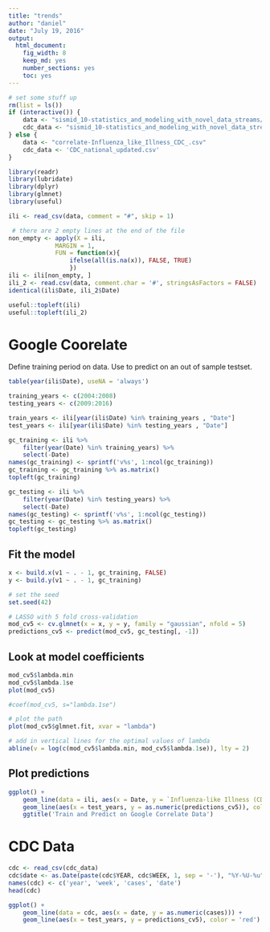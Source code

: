 ```yaml
---
title: "trends"
author: "daniel"
date: "July 19, 2016"
output: 
  html_document: 
    fig_width: 8
    keep_md: yes
    number_sections: yes
    toc: yes
---
```


```r
# set some stuff up
rm(list = ls())
if (interactive()) {
    data <- "sismid_10-statistics_and_modeling_with_novel_data_streams/trends/correlate-Influenza_like_Illness_CDC_.csv"
    cdc_data <- "sismid_10-statistics_and_modeling_with_novel_data_streams/trends/CDC_national_updated.csv"
} else {
    data <- "correlate-Influenza_like_Illness_CDC_.csv"
    cdc_data <- 'CDC_national_updated.csv'
}
```


```r
library(readr)
library(lubridate)
library(dplyr)
library(glmnet)
library(useful)

ili <- read_csv(data, comment = "#", skip = 1)

 # there are 2 empty lines at the end of the file
non_empty <- apply(X = ili,
             MARGIN = 1,
             FUN = function(x){
                 ifelse(all(is.na(x)), FALSE, TRUE)
                 })
ili <- ili[non_empty, ]
ili_2 <- read.csv(data, comment.char = '#', stringsAsFactors = FALSE)
identical(ili$Date, ili_2$Date)
```

```r
useful::topleft(ili)
useful::topleft(ili_2)
```

# Google Coorelate

Define training period on data.
Use to predict on an out of sample testset.

```r
table(year(ili$Date), useNA = 'always')
```

```r
training_years <- c(2004:2008)
testing_years <- c(2009:2016)
```

```r
train_years <- ili[year(ili$Date) %in% training_years , "Date"]
test_years <- ili[year(ili$Date) %in% testing_years , "Date"]
```

```r
gc_training <- ili %>%
    filter(year(Date) %in% training_years) %>%
    select(-Date)
names(gc_training) <- sprintf('v%s', 1:ncol(gc_training))
gc_training <- gc_training %>% as.matrix()
topleft(gc_training)
```

```r
gc_testing <- ili %>%
    filter(year(Date) %in% testing_years) %>%
    select(-Date)
names(gc_testing) <- sprintf('v%s', 1:ncol(gc_testing))
gc_testing <- gc_testing %>% as.matrix()
topleft(gc_testing)
```

## Fit the model

```r
x <- build.x(v1 ~ . - 1, gc_training, FALSE)
y <- build.y(v1 ~ . - 1, gc_training)
```

```r
# set the seed
set.seed(42)

# LASSO with 5 fold cross-validation
mod_cv5 <- cv.glmnet(x = x, y = y, family = "gaussian", nfold = 5)
predictions_cv5 <- predict(mod_cv5, gc_testing[, -1])
```

## Look at model coefficients

```r
mod_cv5$lambda.min
mod_cv5$lambda.1se
plot(mod_cv5)
```

```r
#coef(mod_cv5, s="lambda.1se")
```

```r
# plot the path
plot(mod_cv5$glmnet.fit, xvar = "lambda")

# add in vertical lines for the optimal values of lambda
abline(v = log(c(mod_cv5$lambda.min, mod_cv5$lambda.1se)), lty = 2)
```

## Plot predictions

```r
ggplot() +
    geom_line(data = ili, aes(x = Date, y = `Influenza-like Illness (CDC)`)) +
    geom_line(aes(x = test_years, y = as.numeric(predictions_cv5)), color = 'red') +
    ggtitle('Train and Predict on Google Correlate Data')
```

# CDC Data

```r
cdc <- read_csv(cdc_data)
cdc$date <- as.Date(paste(cdc$YEAR, cdc$WEEK, 1, sep = '-'), "%Y-%U-%u")
names(cdc) <- c('year', 'week', 'cases', 'date')
head(cdc)
```

```r
ggplot() +
    geom_line(data = cdc, aes(x = date, y = as.numeric(cases))) +
    geom_line(aes(x = test_years, y = predictions_cv5), color = 'red')
```
